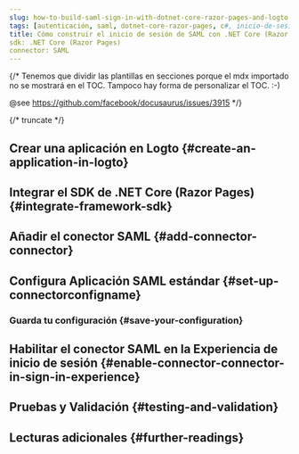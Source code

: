 ```yaml
---
slug: how-to-build-saml-sign-in-with-dotnet-core-razor-pages-and-logto
tags: [autenticación, saml, dotnet-core-razor-pages, c#, inicio-de-sesión-social, inicio-de-sesión, login]
title: Cómo construir el inicio de sesión de SAML con .NET Core (Razor Pages)
sdk: .NET Core (Razor Pages)
connector: SAML
---
```


{/*
  Tenemos que dividir las plantillas en secciones porque el mdx importado no se mostrará en el TOC.
  Tampoco hay forma de personalizar el TOC. :-)

  @see https://github.com/facebook/docusaurus/issues/3915
*/}




{/* truncate */}

<Intro connector={connector} sdk=".NET Core (Razor Pages)" link="https://learn.microsoft.com/aspnet/core/razor-pages" />

## Crear una aplicación en Logto \{#create-an-application-in-logto}

<CreateApplication type="Aplicación web tradicional" framework=".NET Core (Razor Pages)" />

## Integrar el SDK de .NET Core (Razor Pages) \{#integrate-framework-sdk}

<IntegrateSdk />

## Añadir el conector SAML \{#add-connector-connector}

<AddSocialConnector connector={connector} framework=".NET Core (Razor Pages)" />

## Configura Aplicación SAML estándar \{#set-up-connectorconfigname}

<ConnectorGuide />

### Guarda tu configuración \{#save-your-configuration}

<SaveYourConfiguration connector={connector} />

## Habilitar el conector SAML en la Experiencia de inicio de sesión \{#enable-connector-connector-in-sign-in-experience}

<EnableSocialConnector connector={connector} />

## Pruebas y Validación \{#testing-and-validation}

<TestingAndValidation connector={connector} sdk=".NET Core (Razor Pages)" />

## Lecturas adicionales \{#further-readings}

<FurtherReadings />